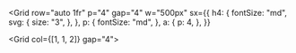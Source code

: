 <Grid
  row="auto 1fr"
  p="4"
  gap="4"
  w="500px"
  sx={{
    h4: {
      fontSize: "md",
      svg: {
        size: "3",
      },
    },
    p: {
      fontSize: "md",
    },
    a: {
      p: 4,
    },
  }}
>
  <Block
    src="block-link"
    heading="Get Started"
    text="Learn how to install and use Reflex."
    url="/docs"
  />
  <Grid col={[1, 1, 2]} gap="4">
    <Block
      src="block-link"
      heading="Components"
      text="Learn how to use components."
      url="/docs/components"
    />
    <Block
      src="block-link"
      heading="Blocks"
      text="Build blocks and use them on pages."
      url="/docs/blocks"
    />
    <Block
      src="block-link"
      heading="Navs"
      text="Build responsive navs using Markdown."
      url="/docs/navs"
    />
    <Block
      src="block-link"
      heading="Theming"
      text="Use style props to theme your site."
      url="/docs/theming"
    />
  </Grid>
  <Block
    src="block-link"
    heading="Recipes"
    text="Helpful guides and code snippets."
    url="/docs/recipes"
  />
</Grid>
